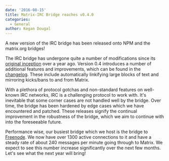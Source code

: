 ```yaml
---
date: '2016-08-15'
title: Matrix-IRC Bridge reaches v0.4.0
categories:
  - General
author: Kegan Dougal
---
```


A new version of the IRC bridge has been released onto NPM and the matrix.org bridges!

The IRC bridge has undergone quite a number of modifications since its <a href="https://matrix.org/blog/2015/04/22/matrix-irc-application-service/">original inception</a> over a year ago. Version 0.4 introduces a number of additional features and improvements, which can be found in the <a href="https://github.com/matrix-org/matrix-appservice-irc/blob/master/CHANGELOG.md">changelog</a>. These include automatically linkifying large blocks of text and mirroring kicks/bans to and from Matrix.

With a plethora of protocol gotchas and non-standard features on well-known IRC networks, IRC is a challenging protocol to work with. It's inevitable that some corner cases are not handled well by the bridge. Over time, the bridge has been hardened by edge cases which we have encountered and patched. These releases signify the continual improvement in the robustness of the bridge, which we aim to continue with into the foreseeable future.

Performance wise, our busiest bridge which we host is the bridge to <a href="http://freenode.net/">Freenode</a>. We now have over 1300 active connections to it and have a steady rate of about 240 messages per minute going through to Matrix. We expect to see this number increase significantly over the next few months. Let's see what the next year will bring!